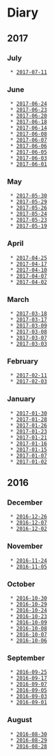 
= Diary =

== 2017 ==

=== July ===
  * [[2017-07-11]]

=== June ===
  * [[2017-06-24]]
  * [[2017-06-23]]
  * [[2017-06-20]]
  * [[2017-06-18]]
  * [[2017-06-14]]
  * [[2017-06-08]]
  * [[2017-06-07]]
  * [[2017-06-06]]
  * [[2017-06-05]]
  * [[2017-06-03]]
  * [[2017-06-01]]

=== May ===
  * [[2017-05-30]]
  * [[2017-05-29]]
  * [[2017-05-26]]
  * [[2017-05-24]]
  * [[2017-05-23]]
  * [[2017-05-19]]

=== April ===
  * [[2017-04-25]]
  * [[2017-04-17]]
  * [[2017-04-10]]
  * [[2017-04-07]]
  * [[2017-04-02]]

=== March ===
  * [[2017-03-18]]
  * [[2017-03-17]]
  * [[2017-03-09]]
  * [[2017-03-08]]
  * [[2017-03-07]]
  * [[2017-03-03]]

=== February ===
  * [[2017-02-11]]
  * [[2017-02-03]]

=== January ===
  * [[2017-01-30]]
  * [[2017-01-28]]
  * [[2017-01-26]]
  * [[2017-01-23]]
  * [[2017-01-21]]
  * [[2017-01-16]]
  * [[2017-01-15]]
  * [[2017-01-07]]
  * [[2017-01-02]]

== 2016 ==

=== December ===
  * [[2016-12-26]]
  * [[2016-12-07]]
  * [[2016-12-02]]

=== November ===
  * [[2016-11-24]]
  * [[2016-11-05]]

=== October ===
  * [[2016-10-30]]
  * [[2016-10-29]]
  * [[2016-10-24]]
  * [[2016-10-23]]
  * [[2016-10-09]]
  * [[2016-10-08]]
  * [[2016-10-07]]
  * [[2016-10-06]]

=== September ===
  * [[2016-09-25]]
  * [[2016-09-17]]
  * [[2016-09-07]]
  * [[2016-09-05]]
  * [[2016-09-03]]
  * [[2016-09-01]]

=== August ===
  * [[2016-08-30]]
  * [[2016-08-29]]
  * [[2016-08-28]]

